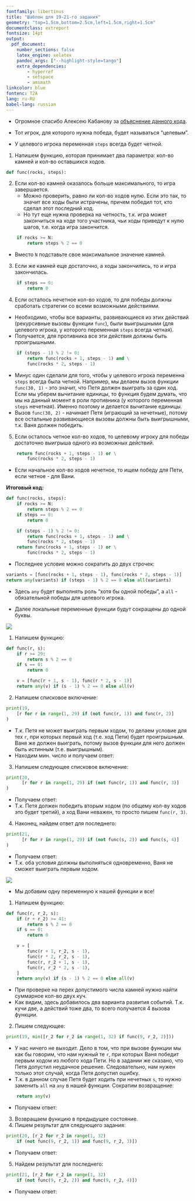 ```yaml
---
fontfamily: libertinus
title: "Шаблон для 19-21-го задания"
geometry: "top=1.5cm,bottom=2.5cm,left=1.5cm,right=1.5cm"
documentclass: extreport
fontsize: 14pt
output:
  pdf_document:
    number_sections: false
    latex_engine: xelatex
    pandoc_args: ["--highlight-style=tango"]
    extra_dependencies:
        - hyperref
        - setspace
        - amsmath
linkcolor: blue
fontenc: T2A
lang: ru-RU
babel-lang: russian
---
```



\tableofcontents

\chapter{Код-шаблон}

- Огромное спасибо Алексею Кабанову за [объяснение данного кода](https://www.youtube.com/watch?v=hhi4qCWPR7w).

- Тот игрок, для которого нужна победа, будет называться "целевым".
- У целевого игрока переменная `steps` всегда будет четной.

1) Напишем функцию, которая принимает два параметра: кол-во камней и кол-во оставшихся ходов.

```python
def func(rocks, steps):
```

2) Если кол-во камней оказалось больше максимального, то игра завершается.
    - Можно проверить, равно ли кол-во ходов нулю. Если это так, то значит все ходы были истрачены, причем победил тот, кто сделал этот последний ход.
    - Но тут еще нужна проверка на четность, т.к. игра может закончиться на ходе того участника, чьи ходы приведут к нулю шагов, т.е. когда игра закончится.

```python
    if rocks >= N:
        return steps % 2 == 0
```

- Вместо `N` подставьте свое максимальное значение камней.

3) Если же камней еще достаточно, а ходы закончились, то и игра закончилась.

```python
    if steps == 0:
        return 0
```

4) Если осталось нечетное кол-во ходов, то для победы должны сработать стратегии со всеми возможными действиями.

- Необходимо, чтобы все варианты, развивающиеся из этих действий (рекурсивные вызовы функции `func`), были выигрышными (для целевого игрока, у которого переменная `steps` всегда четная).
- Получается, для противника все эти действия должны быть проигрышными.

```python
    if (steps - 1) % 2 != 0:
        return func(rocks + 1, steps - 1) and \
        func(rocks * 2, steps - 1)
```

- Минус один сделали для того, чтобы у целевого игрока переменна `steps` всегда была четной. Например, мы делаем вызов функции `func(30, 1)` - это значит, что Петя должен выиграть за один ход. Если мы уберем вычитание единицы, то функция будем думать, что мы на данный момент в роли противника (у которого переменная `steps` нечетная). Именно поэтому и делается вычитание единицы.
- Вызов `func(30, 2)` - начинает Петя (играющий за нечетные), потому все остальные развивающиеся вызовы должны быть выигрышными, т.к. Ваня должен победить.

5) Если осталось четное кол-во ходов, то целевому игроку для победы достаточно выигрыша одного из возможных действий.

```python
    return func(rocks + 1, steps - 1) or \
        func(rocks * 2, steps - 1)
```

- Если начальное кол-во ходов нечетное, то ищем победу для Пети, если четное - для Вани.

**Итоговый код:**

```python
def func(rocks, steps):
    if rocks >= N:
        return steps % 2 == 0
    if steps == 0:
        return 0

    if (steps - 1) % 2 != 0:
        return func(rocks + 1, steps - 1) and \
        func(rocks * 2, steps - 1)
    return func(rocks + 1, steps - 1) or \
        func(rocks * 2, steps - 1)
```

- Последнее условие можно сократить до двух строчек:

```python
variants = [func(rocks + 1, steps - 1), func(rocks * 2, steps - 1)]
return any(variants) if (steps - 1) % 2 == 0 else all(variants)
```

- Здесь `any` будет выполнять роль "хотя бы одной победы", а `all` - обязательной победы для целевого игрока.

- Далее локальные переменные функции будут сокращены до одной буквы.

\chapter{Задачи на одну кучу}
\section{Задача \textnumero{P00} (Поляков)}

![](../../data/19-21-images/p00-polyakov.png)

1) Напишем функцию:

```python
def func(r, s):
    if r >= 29:
        return s % 2 == 0
    if s == 0:
        return 0

    v = [func(r + 1, s - 1), func(r * 2, s - 1)]
    return any(v) if (s - 1) % 2 == 0 else all(v)
```

\subsection{Задание 19}
2) Напишем списковое включение:

```python
print(19,
    [r for r in range(1, 29) if (not func(r, 1)) and func(r, 2)]
)
```

- Т.к. Петя не может выиграть первым ходом, то делаем условие для тех `r`, при которых первый ход (т.е. ход Пети) будет проигрышным. Ваня же должен выиграть, потому вызов функции для него должен быть истинным (т.е. выигрышным).
- Находим мин. число и получаем ответ: **\boxed{14}**

\subsection{Задание 20}
3) Напишем следующее списковое включение:

```python
print(20,
      [r for r in range(1, 29) if (not func(r, 1)) and func(r, 3)]
)
```

- Получаем ответ: **\boxed{7 13}**
- Т.к. Петя должен победить вторым ходом (по общему кол-ву ходов это будет третий), а ход Вани неважен, то просто пишем `func(r, 3)`.

\subsection{Задание 21}
4) Наконец, найдем ответ для последнего:

```python
print(21,
      [r for r in range(1, 29) if (not func(s, 2)) and func(s, 4)]
)
```

- Получаем ответ: **\boxed{12}**
- Т.к. оба условия должны выполняться одновременно, Ваня не сможет выиграть первым ходом.

\chapter{Задачи с двумя кучами}
\section{Задача \textnumero{31} (Поляков)}

![](../../data/19-21-images/31-polyakov.png)

- Мы добавим одну переменную к нашей функции и все!

1) Напишем функцию:

```python
def func(r, r_2, s):
    if (r + r_2) >= 41:
        return s % 2 == 0
    if s == 0:
        return 0

    v = [
        func(r + 1, r_2, s - 1),
        func(r * 2, r_2, s - 1),
        func(r, r_2 + 1, s - 1),
        func(r, r_2 * 2, s - 1),
    ]
    return any(v) if (s - 1) % 2 == 0 else all(v)
```

- При проверке на перех допустимого числа камней нужно найти суммарное кол-во двух куч.
- Как видим, здесь добавилось два варианта развития событий. Т.к. кучи две, а действий тоже два, то всего получается 4 вызова функции.
\subsection{Задание 19}

2) Пишем следующее:

```python
print(19, min([r_2 for r_2 in range(1, 32) if func(9, r_2, 2)]))
```

- У нас ничего не выходит. Дело в том, что при вызове функции мы как бы говорим, что нам нужный те `r`, при которых Ваня победит первым ходом из любого хода Пети. Но в задании же сказано, что Петя допустил неудачное решение. Следовательно, нам нужен только этот случай, когда Петя допустил ошибку.
- Т.к. в данном случае Петя будет ходить при нечетных `s`, то нужно заменить `all` на `any` в нашей функции. Сократим возвращение:

```python
    return any(v)
```

- Получаем ответ: **\boxed{5}**

\subsection{Задание 20}
3) Возвращаем функцию в предыдущее состояние.
4) Пишем результат для следующего задания:

```python
print(20, [r_2 for r_2 in range(1, 32)
    if (not func(9, r_2, 1)) and func(9, r_2, 3)])
```

- Получаем ответ: **\boxed{4 15}**

\subsection{Задание 21}
5) Найдем результат для последнего:

```python
print(21, [r_2 for r_2 in range(1, 32)
    if (not func(9, r_2, 2)) and func(9, r_2, 4)])
```

- Получаем ответ: **\boxed{14}**
